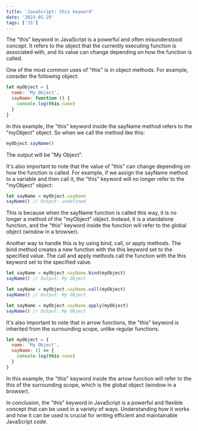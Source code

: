 ```yaml
---
title: 'JavaScript: this keyword'
date: '2023-01-29'
tags: ['JS']
---
```


The "this" keyword in JavaScript is a powerful and often misunderstood concept. It refers to the object that the currently executing function is associated with, and its value can change depending on how the function is called.

One of the most common uses of "this" is in object methods. For example, consider the following object:

```js
let myObject = {
  name: 'My Object',
  sayName: function () {
    console.log(this.name)
  }
}
```

In this example, the "this" keyword inside the sayName method refers to the "myObject" object. So when we call the method like this:

```js
myObject.sayName()
```

The output will be "My Object".

It's also important to note that the value of "this" can change depending on how the function is called. For example, if we assign the sayName method to a variable and then call it, the "this" keyword will no longer refer to the "myObject" object:

```js
let sayName = myObject.sayName
sayName() // Output: undefined
```

This is because when the sayName function is called this way, it is no longer a method of the "myObject" object. Instead, it is a standalone function, and the "this" keyword inside the function will refer to the global object (window in a browser).

Another way to handle this is by using bind, call, or apply methods. The bind method creates a new function with the this keyword set to the specified value. The call and apply methods call the function with the this keyword set to the specified value.

```js
let sayName = myObject.sayName.bind(myObject)
sayName() // Output: My Object

let sayName = myObject.sayName.call(myObject)
sayName() // Output: My Object

let sayName = myObject.sayName.apply(myObject)
sayName() // Output: My Object
```

It's also important to note that in arrow functions, the "this" keyword is inherited from the surrounding scope, unlike regular functions.

```js
let myObject = {
  name: 'My Object',
  sayName: () => {
    console.log(this.name)
  }
}
```

In this example, the "this" keyword inside the arrow function will refer to the this of the surrounding scope, which is the global object (window in a browser).

In conclusion, the "this" keyword in JavaScript is a powerful and flexible concept that can be used in a variety of ways. Understanding how it works and how it can be used is crucial for writing efficient and maintainable JavaScript code.
